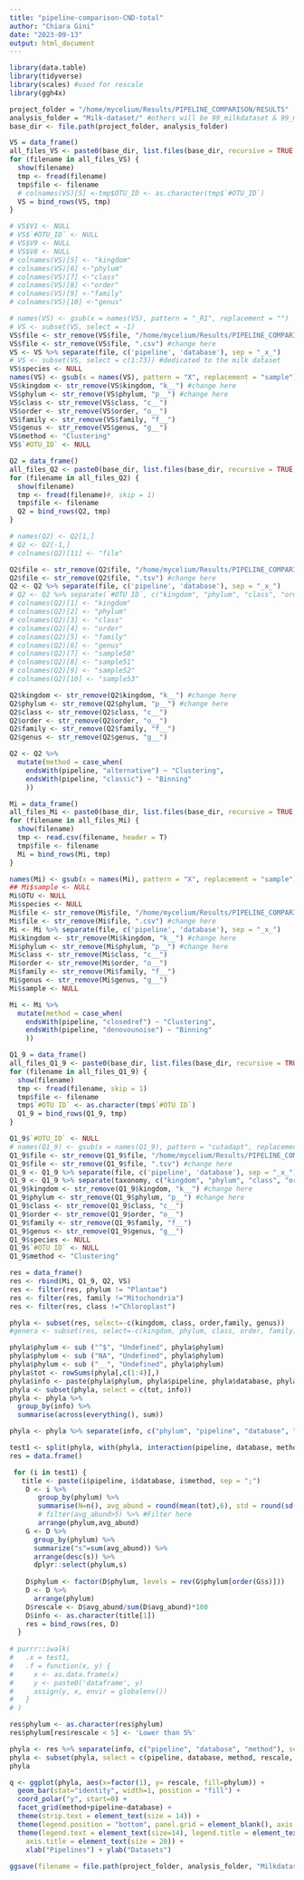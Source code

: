 ```yaml
---
title: "pipeline-comparison-CND-total"
author: "Chiara Gini"
date: "2023-09-13"
output: html_document
---
```


```r
library(data.table)
library(tidyverse)
library(scales) #used for rescale
library(ggh4x)
```


```r
project_folder = "/home/mycelium/Results/PIPELINE_COMPARISON/RESULTS"
analysis_folder = "Milk-dataset/" #others will be 99_milkdataset & 99_mockrobiota
base_dir <- file.path(project_folder, analysis_folder)
```


```r
VS = data_frame()
all_files_VS <- paste0(base_dir, list.files(base_dir, recursive = TRUE, pattern = "Vsearch"))
for (filename in all_files_VS) {
  show(filename)
  tmp <- fread(filename)
  tmp$file <- filename
  # colnames(VS)[5] <-tmp$OTU_ID <- as.character(tmp$`#OTU_ID`)
  VS = bind_rows(VS, tmp)
}

# VS$V1 <- NULL 
# VS$`#OTU_ID` <- NULL
# VS$V9 <- NULL
# VS$V8 <- NULL
# colnames(VS)[5] <- "kingdom"
# colnames(VS)[6] <-"phylum"
# colnames(VS)[7] <-"class" 
# colnames(VS)[8] <-"order"
# colnames(VS)[9] <-"family"
# colnames(VS)[10] <-"genus"

# names(VS) <- gsub(x = names(VS), pattern = "_R1", replacement = "")
# VS <- subset(VS, select = -1)
VS$file <- str_remove(VS$file, "/home/mycelium/Results/PIPELINE_COMPARISON/RESULTS/Milk-dataset/otu_table-") #change here
VS$file <- str_remove(VS$file, ".csv") #change here
VS <- VS %>% separate(file, c('pipeline', 'database'), sep = "_x_")
# VS <- subset(VS, select = c(1:73)) #dedicated to the milk dataset
VS$species <- NULL
names(VS) <- gsub(x = names(VS), pattern = "X", replacement = "sample")
VS$kingdom <- str_remove(VS$kingdom, "k__") #change here
VS$phylum <- str_remove(VS$phylum, "p__") #change here
VS$class <- str_remove(VS$class, "c__")
VS$order <- str_remove(VS$order, "o__")
VS$family <- str_remove(VS$family, "f__")
VS$genus <- str_remove(VS$genus, "g__")
VS$method <- "Clustering"
VS$`#OTU_ID` <- NULL
```


```r
Q2 = data_frame()
all_files_Q2 <- paste0(base_dir, list.files(base_dir, recursive = TRUE, pattern = "Qiime2"))
for (filename in all_files_Q2) {
  show(filename)
  tmp <- fread(filename)#, skip = 1)
  tmp$file <- filename
  Q2 = bind_rows(Q2, tmp)
}

# names(Q2) <- Q2[1,]
# Q2 <- Q2[-1,]
# colnames(Q2)[11] <- "file"

Q2$file <- str_remove(Q2$file, "/home/mycelium/Results/PIPELINE_COMPARISON/RESULTS/Milk-dataset/feature-table_") #change here
Q2$file <- str_remove(Q2$file, ".tsv") #change here
Q2 <- Q2 %>% separate(file, c('pipeline', 'database'), sep = "_x_")
# Q2 <- Q2 %>% separate(`#OTU ID`, c("kingdom", "phylum", "class", "order", "family", "genus"), sep = ";")
# colnames(Q2)[1] <- "kingdom"
# colnames(Q2)[2] <- "phylum"
# colnames(Q2)[3] <- "class"
# colnames(Q2)[4] <- "order"
# colnames(Q2)[5] <- "family"
# colnames(Q2)[6] <- "genus"
# colnames(Q2)[7] <- "sample50"
# colnames(Q2)[8] <- "sample51"
# colnames(Q2)[9] <- "sample52"
# colnames(Q2)[10] <- "sample53"

Q2$kingdom <- str_remove(Q2$kingdom, "k__") #change here
Q2$phylum <- str_remove(Q2$phylum, "p__") #change here
Q2$class <- str_remove(Q2$class, "c__")
Q2$order <- str_remove(Q2$order, "o__")
Q2$family <- str_remove(Q2$family, "f__")
Q2$genus <- str_remove(Q2$genus, "g__")

Q2 <- Q2 %>%
  mutate(method = case_when(
    endsWith(pipeline, "alternative") ~ "Clustering",
    endsWith(pipeline, "classic") ~ "Binning"
    ))
```


```r
Mi = data_frame()
all_files_Mi <- paste0(base_dir, list.files(base_dir, recursive = TRUE, pattern = "Micca"))
for (filename in all_files_Mi) {
  show(filename)
  tmp <- read.csv(filename, header = T)
  tmp$file <- filename
  Mi = bind_rows(Mi, tmp)
}

names(Mi) <- gsub(x = names(Mi), pattern = "X", replacement = "sample")
## Mi$sample <- NULL
Mi$OTU <- NULL
Mi$species <- NULL
Mi$file <- str_remove(Mi$file, "/home/mycelium/Results/PIPELINE_COMPARISON/RESULTS/Milk-dataset/taxonomy_") #change here
Mi$file <- str_remove(Mi$file, ".csv") #change here
Mi <- Mi %>% separate(file, c('pipeline', 'database'), sep = "_x_")
Mi$kingdom <- str_remove(Mi$kingdom, "k__") #change here
Mi$phylum <- str_remove(Mi$phylum, "p__") #change here
Mi$class <- str_remove(Mi$class, "c__")
Mi$order <- str_remove(Mi$order, "o__")
Mi$family <- str_remove(Mi$family, "f__")
Mi$genus <- str_remove(Mi$genus, "g__")
Mi$sample <- NULL

Mi <- Mi %>%
  mutate(method = case_when(
    endsWith(pipeline, "closedref") ~ "Clustering",
    endsWith(pipeline, "denovounoise") ~ "Binning"
    ))
```


```r
Q1_9 = data_frame()
all_files_Q1_9 <- paste0(base_dir, list.files(base_dir, recursive = TRUE, pattern = "Qiime1.9"))
for (filename in all_files_Q1_9) {
  show(filename)
  tmp <- fread(filename, skip = 1)
  tmp$file <- filename
  tmp$`#OTU ID` <- as.character(tmp$`#OTU ID`)
  Q1_9 = bind_rows(Q1_9, tmp)
}

Q1_9$`#OTU_ID` <- NULL
# names(Q1_9) <- gsub(x = names(Q1_9), pattern = "cutadapt", replacement = "")
Q1_9$file <- str_remove(Q1_9$file, "/home/mycelium/Results/PIPELINE_COMPARISON/RESULTS/Milk-dataset/otu_table_") #filtered_") if milkdataset, else change 
Q1_9$file <- str_remove(Q1_9$file, ".tsv") #change here
Q1_9 <- Q1_9 %>% separate(file, c('pipeline', 'database'), sep = "_x_")
Q1_9 <- Q1_9 %>% separate(taxonomy, c("kingdom", "phylum", "class", "order", "family", "genus"), sep = "; ")
Q1_9$kingdom <- str_remove(Q1_9$kingdom, "k__") #change here
Q1_9$phylum <- str_remove(Q1_9$phylum, "p__") #change here
Q1_9$class <- str_remove(Q1_9$class, "c__")
Q1_9$order <- str_remove(Q1_9$order, "o__")
Q1_9$family <- str_remove(Q1_9$family, "f__")
Q1_9$genus <- str_remove(Q1_9$genus, "g__")
Q1_9$species <- NULL
Q1_9$`#OTU ID` <- NULL
Q1_9$method <- "Clustering"
```

```r
res = data_frame()
res <- rbind(Mi, Q1_9, Q2, VS)
res <- filter(res, phylum != "Plantae")
res <- filter(res, family !="Mitochondria")
res <- filter(res, class !="Chloroplast")

phyla <- subset(res, select=-c(kingdom, class, order,family, genus))
#genera <- subset(res, select=-c(kingdom, phylum, class, order, family))

phyla$phylum <- sub ("^$", "Undefined", phyla$phylum)
phyla$phylum <- sub ("NA", "Undefined", phyla$phylum)
phyla$phylum <- sub ("__", "Undefined", phyla$phylum)
phyla$tot <- rowSums(phyla[,c(1:4)],)
phyla$info <- paste(phyla$phylum, phyla$pipeline, phyla$database, phyla$method, sep = ";")
phyla <- subset(phyla, select = c(tot, info))
phyla <- phyla %>%
  group_by(info) %>%
  summarise(across(everything(), sum))

phyla <- phyla %>% separate(info, c("phylum", "pipeline", "database", "method"), sep = ";")
```

```r
test1 <- split(phyla, with(phyla, interaction(pipeline, database, method)), drop = TRUE)
res = data.frame()

 for (i in test1) {
   title <- paste(i$pipeline, i$database, i$method, sep = ";")
    D <- i %>%
       group_by(phylum) %>%
       summarise(N=n(), avg_abund = round(mean(tot),6), std = round(sd(tot),3)) %>%
       # filter(avg_abund>5) %>% #Filter here
       arrange(phylum,avg_abund)
    G <- D %>%
      group_by(phylum) %>%
      summarize("s"=sum(avg_abund)) %>%
      arrange(desc(s)) %>%
      dplyr::select(phylum,s)
  
    D$phylum <- factor(D$phylum, levels = rev(G$phylum[order(G$s)]))
    D <- D %>%
      arrange(phylum)
    D$rescale <- D$avg_abund/sum(D$avg_abund)*100
    D$info <- as.character(title[1])
    res = bind_rows(res, D)
  }
  
# purrr::iwalk(
#   .x = test1,
#   .f = function(x, y) {
#     x <- as.data.frame(x)
#     y <- paste0('dataframe', y)
#     assign(y, x, envir = globalenv())
#   }
# )
```

```r
res$phylum <- as.character(res$phylum)
res$phylum[res$rescale < 5] <- 'Lower than 5%'

phyla <- res %>% separate(info, c("pipeline", "database", "method"), sep = ";")
phyla <- subset(phyla, select = c(pipeline, database, method, rescale, phylum))
phyla

```

```r
q <- ggplot(phyla, aes(x=factor(1), y= rescale, fill=phylum)) +
  geom_bar(stat="identity", width=1, position = "fill") +
  coord_polar("y", start=0) +
  facet_grid(method+pipeline~database) +
  theme(strip.text = element_text(size = 14)) +
  theme(legend.position = "bottom", panel.grid = element_blank(), axis.text = element_blank()) +
  theme(legend.text = element_text(size=14), legend.title = element_text(size=16), axis.title.x = element_text(size = 20),
    axis.title = element_text(size = 20)) +
    xlab("Pipelines") + ylab("Datasets")
  
ggsave(filename = file.path(project_folder, analysis_folder, "Milkdataset-full.png"), plot = q, device = "png", width = 16, height = 18)
```

